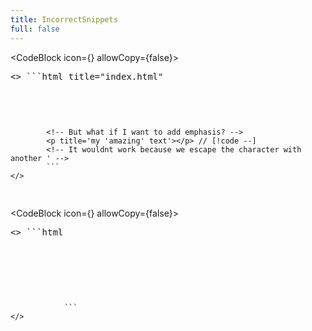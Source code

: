 ```yaml
---
title: IncorrectSnippets
full: false
---
```


<CodeBlock icon={<IoLogoHtml5 />} allowCopy={false}>
    <Pre>
        <>
            ```html title="index.html"
            <p title='my text'></p> <!-- [!code ++] -->

            <!-- But what if I want to add emphasis? -->
            <p title='my 'amazing' text'></p> // [!code --]
            <!-- It wouldnt work because we escape the character with another ' -->
            ```
    </>
</Pre>
</CodeBlock >

<CodeBlock icon={<IoLogoHtml5 />} allowCopy={false}>
    <Pre>
            <>
                ```html
                <!-- SO we have to instead use on another character, we can do this two ways: -->
                <p title="my 'amazing' text"></p> <!-- [!code ++] -->
                <!-- Or we can use `, which will allow both ", and ' -->
                <!-- `, *in* HTML requires that you wrap a backtick with { } -->

                ```
    </>
</Pre>
</CodeBlock >

